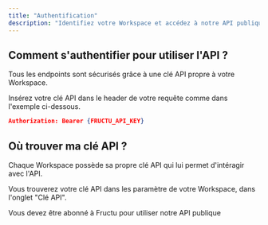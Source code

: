 ```yaml
---
title: "Authentification"
description: "Identifiez votre Workspace et accédez à notre API publique."
---
```


## Comment s'authentifier pour utiliser l'API ?

Tous les endpoints sont sécurisés grâce à une clé API propre à votre Workspace.

Insérez votre clé API dans le header de votre requête comme dans l'exemple ci-dessous.

```json
Authorization: Bearer {FRUCTU_API_KEY}
```

## Où trouver ma clé API ?

Chaque Workspace possède sa propre clé API qui lui permet d'intéragir avec l'API.

Vous trouverez votre clé API dans les paramètre de votre Workspace, dans l'onglet "Clé API".

<Info>
  Vous devez être abonné à Fructu pour utiliser notre API publique
</Info>